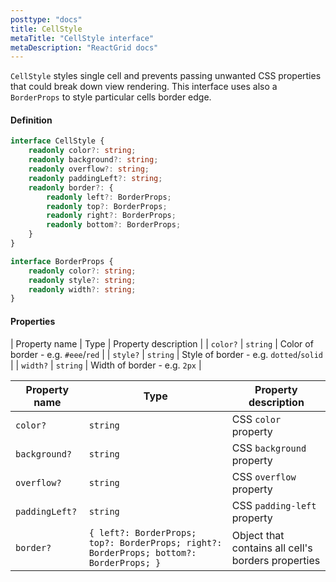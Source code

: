 ```yaml
---
posttype: "docs"
title: CellStyle
metaTitle: "CellStyle interface"
metaDescription: "ReactGrid docs"
---
```


`CellStyle` styles single cell and prevents passing unwanted CSS properties that could break down view rendering.
This interface uses also a `BorderProps` to style particular cells border edge.

#### Definition

```ts
interface CellStyle {
    readonly color?: string;
    readonly background?: string;
    readonly overflow?: string;
    readonly paddingLeft?: string;
    readonly border?: {
        readonly left?: BorderProps;
        readonly top?: BorderProps;
        readonly right?: BorderProps;
        readonly bottom?: BorderProps;
    }
}

interface BorderProps {
    readonly color?: string;
    readonly style?: string;
    readonly width?: string;
}
```

#### Properties

| Property name     | Type          | Property description                      |
| `color?`          | `string`      | Color of border - e.g. `#eee`/`red`       |
| `style?`          | `string`      | Style of border - e.g. `dotted`/`solid`   |
| `width?`          | `string`      | Width of border - e.g. `2px`              |

| Property name     | Type                                                                                      |  Property description                                 |
| ------------      | --------------------------------------------------                                        | -------------------------------------                 |
| `color?`          | `string`                                                                                  | CSS `color` property                                  |
| `background?`     | `string`                                                                                  | CSS `background` property                             |
| `overflow?`       | `string`                                                                                  | CSS `overflow` property                               |
| `paddingLeft?`    | `string`                                                                                  | CSS `padding-left` property                           |
| `border?`         | `{ left?: BorderProps; top?: BorderProps; right?: BorderProps; bottom?: BorderProps; }`   | Object that contains all cell's borders properties    |